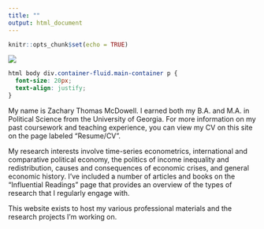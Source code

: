 ```yaml
---
title: ""
output: html_document
---
```


```r
knitr::opts_chunk$set(echo = TRUE)
```

<img src="Whitagram-Image.JPG">

```css
html body div.container-fluid.main-container p {
  font-size: 20px;
  text-align: justify;
}

```

My name is Zachary Thomas McDowell. I earned both my B.A. and M.A. in Political Science from the University of Georgia. For more information on my past coursework and teaching experience, you can view my CV on this site on the page labeled "Resume/CV".

My research interests involve time-series econometrics, international and comparative political economy, the politics of income inequality and redistribution, causes and consequences of economic crises, and general economic history. I've included a number of articles and books on the "Influential Readings" page that provides an overview of the types of research that I regularly engage with.

This website exists to host my various professional materials and the research projects I'm working on.


